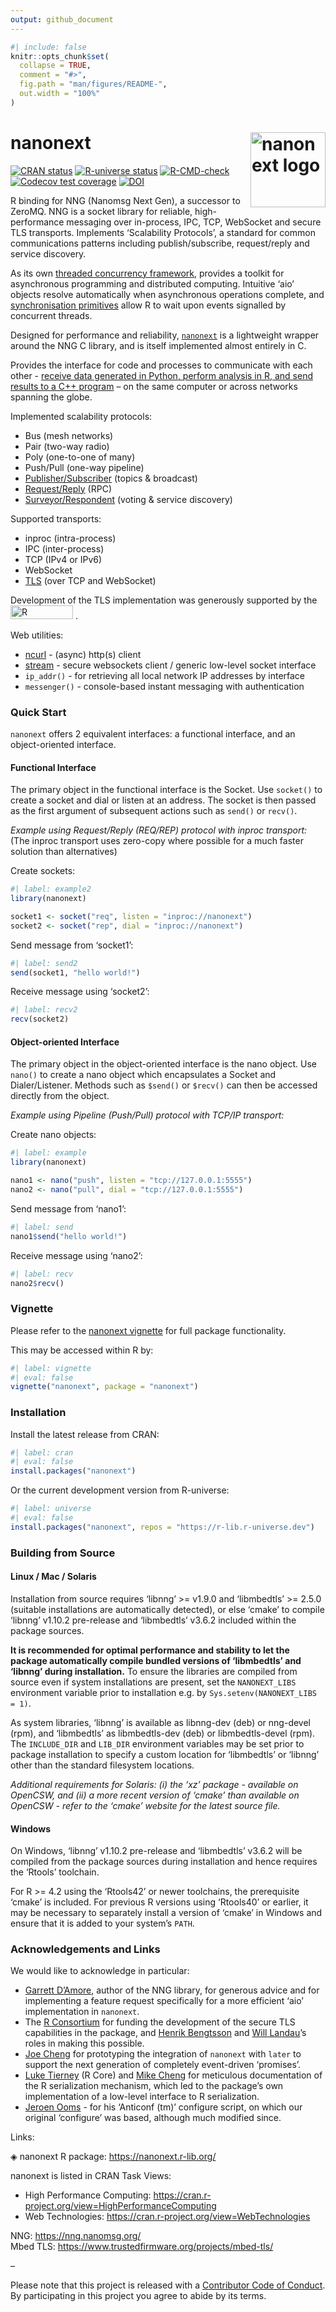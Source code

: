 ```yaml
---
output: github_document
---
```


<!-- README.md is generated from README.Rmd. Please edit that file -->

```r
#| include: false
knitr::opts_chunk$set(
  collapse = TRUE,
  comment = "#>",
  fig.path = "man/figures/README-",
  out.width = "100%"
)
```

# nanonext <a href="https://nanonext.r-lib.org/" alt="nanonext"><img src="man/figures/logo.png" alt="nanonext logo" align="right" width="120" /></a>

<!-- badges: start -->
[![CRAN status](https://www.r-pkg.org/badges/version/nanonext)](https://CRAN.R-project.org/package=nanonext)
[![R-universe status](https://r-lib.r-universe.dev/badges/nanonext?color=3f72af)](https://r-lib.r-universe.dev/nanonext)
[![R-CMD-check](https://github.com/r-lib/nanonext/actions/workflows/R-CMD-check.yaml/badge.svg)](https://github.com/r-lib/nanonext/actions/workflows/R-CMD-check.yaml)
[![Codecov test coverage](https://codecov.io/gh/r-lib/nanonext/graph/badge.svg)](https://app.codecov.io/gh/r-lib/nanonext)
[![DOI](https://zenodo.org/badge/451104675.svg)](https://zenodo.org/badge/latestdoi/451104675)
<!-- badges: end -->

R binding for NNG (Nanomsg Next Gen), a successor to ZeroMQ. NNG is a socket library for reliable, high-performance messaging over in-process, IPC, TCP, WebSocket and secure TLS transports. Implements 'Scalability Protocols', a standard for common communications patterns including publish/subscribe, request/reply and service discovery.

As its own [threaded concurrency framework](https://nanonext.r-lib.org/articles/nanonext.html#async-and-concurrency), provides a toolkit for asynchronous programming and distributed computing. Intuitive 'aio' objects resolve automatically when asynchronous operations complete, and [synchronisation primitives](https://nanonext.r-lib.org/articles/nanonext.html#synchronisation-primitives) allow R to wait upon events signalled by concurrent threads.

Designed for performance and reliability, [`nanonext`](https://doi.org/10.5281/zenodo.7903429) is a lightweight wrapper around the NNG C library, and is itself implemented almost entirely in C.

Provides the interface for code and processes to communicate with each other - [receive data generated in Python, perform analysis in R, and send results to a C++ program](https://nanonext.r-lib.org/articles/nanonext.html#cross-language-exchange) – on the same computer or across networks spanning the globe.

Implemented scalability protocols:

- Bus (mesh networks)
- Pair (two-way radio)
- Poly (one-to-one of many)
- Push/Pull (one-way pipeline)
- [Publisher/Subscriber](https://nanonext.r-lib.org/articles/nanonext.html#publisher-subscriber-model) (topics & broadcast)
- [Request/Reply](https://nanonext.r-lib.org/articles/nanonext.html#rpc-and-distributed-computing) (RPC)
- [Surveyor/Respondent](https://nanonext.r-lib.org/articles/nanonext.html#surveyor-respondent-model) (voting & service discovery)

Supported transports:

- inproc (intra-process)
- IPC (inter-process)
- TCP (IPv4 or IPv6)
- WebSocket
- [TLS](https://nanonext.r-lib.org/articles/nanonext.html#tls-secure-connections) (over TCP and WebSocket)

Development of the TLS implementation was generously supported by the 
<img src="https://r-consortium.org/images/RConsortium_Horizontal_Pantone.webp" alt="R Consortium" width="100" height="22" /> .

Web utilities:

- [ncurl](https://nanonext.r-lib.org/articles/nanonext.html#ncurl-async-http-client) - (async) http(s) client
- [stream](https://nanonext.r-lib.org/articles/nanonext.html#stream-websocket-client) - secure websockets client / generic low-level socket interface
- `ip_addr()` - for retrieving all local network IP addresses by interface
- `messenger()` - console-based instant messaging with authentication

### Quick Start

`nanonext` offers 2 equivalent interfaces: a functional interface, and an object-oriented interface.

#### Functional Interface 

The primary object in the functional interface is the Socket. Use `socket()` to create a socket and dial or listen at an address. The socket is then passed as the first argument of subsequent actions such as `send()` or `recv()`.

*Example using Request/Reply (REQ/REP) protocol with inproc transport:* <br />
(The inproc transport uses zero-copy where possible for a much faster solution than alternatives)

Create sockets:

```r
#| label: example2
library(nanonext)

socket1 <- socket("req", listen = "inproc://nanonext")
socket2 <- socket("rep", dial = "inproc://nanonext")
```

Send message from 'socket1':

```r
#| label: send2
send(socket1, "hello world!")
```

Receive message using 'socket2':

```r
#| label: recv2
recv(socket2)
```

#### Object-oriented Interface

The primary object in the object-oriented interface is the nano object. Use `nano()` to create a nano object which encapsulates a Socket and Dialer/Listener. Methods such as `$send()` or `$recv()` can then be accessed directly from the object.

*Example using Pipeline (Push/Pull) protocol with TCP/IP transport:*

Create nano objects:

```r
#| label: example
library(nanonext)

nano1 <- nano("push", listen = "tcp://127.0.0.1:5555")
nano2 <- nano("pull", dial = "tcp://127.0.0.1:5555")
```

Send message from 'nano1':

```r
#| label: send
nano1$send("hello world!")
```

Receive message using 'nano2':

```r
#| label: recv
nano2$recv()
```

### Vignette

Please refer to the [nanonext vignette](https://nanonext.r-lib.org/articles/nanonext.html) for full package functionality.

This may be accessed within R by:

```r
#| label: vignette
#| eval: false
vignette("nanonext", package = "nanonext")
```

### Installation

Install the latest release from CRAN:

```r
#| label: cran
#| eval: false
install.packages("nanonext")
```

Or the current development version from R-universe:

```r
#| label: universe
#| eval: false
install.packages("nanonext", repos = "https://r-lib.r-universe.dev")
```

### Building from Source

#### Linux / Mac / Solaris

Installation from source requires 'libnng' >= v1.9.0 and 'libmbedtls' >= 2.5.0 (suitable installations are automatically detected), or else 'cmake' to compile 'libnng' v1.10.2 pre-release and 'libmbedtls' v3.6.2 included within the package sources.

**It is recommended for optimal performance and stability to let the package automatically compile bundled versions of 'libmbedtls' and 'libnng' during installation.** To ensure the libraries are compiled from source even if system installations are present, set the `NANONEXT_LIBS` environment variable prior to installation e.g. by `Sys.setenv(NANONEXT_LIBS = 1)`.

As system libraries, 'libnng' is available as libnng-dev (deb) or nng-devel (rpm), and 'libmbedtls' as libmbedtls-dev (deb) or libmbedtls-devel (rpm). The `INCLUDE_DIR` and `LIB_DIR` environment variables may be set prior to package installation to specify a custom location for 'libmbedtls' or 'libnng' other than the standard filesystem locations.

*Additional requirements for Solaris: (i) the 'xz' package - available on OpenCSW, and (ii) a more recent version of 'cmake' than available on OpenCSW - refer to the 'cmake' website for the latest source file.*

#### Windows

On Windows, 'libnng' v1.10.2 pre-release and 'libmbedtls' v3.6.2 will be compiled from the package sources during installation and hence requires the 'Rtools' toolchain.

For R >= 4.2 using the 'Rtools42' or newer toolchains, the prerequisite 'cmake' is included. For previous R versions using 'Rtools40' or earlier, it may be necessary to separately install a version of 'cmake' in Windows and ensure that it is added to your system's `PATH`.

### Acknowledgements and Links

We would like to acknowledge in particular:

- [Garrett D'Amore](https://github.com/gdamore), author of the NNG library, for generous advice and for implementing a feature request specifically for a more efficient 'aio' implementation in `nanonext`.
- The [R Consortium](https://r-consortium.org/) for funding the development of the secure TLS capabilities in the package, and [Henrik Bengtsson](https://github.com/HenrikBengtsson) and [Will Landau](https://github.com/wlandau/)'s roles in making this possible.
- [Joe Cheng](https://github.com/jcheng5/) for prototyping the integration of `nanonext` with `later` to support the next generation of completely event-driven 'promises'.
- [Luke Tierney](https://github.com/ltierney/) (R Core) and [Mike Cheng](https://github.com/coolbutuseless) for meticulous documentation of the R serialization mechanism, which led to the package's own implementation of a low-level interface to R serialization.
- [Jeroen Ooms](https://github.com/jeroen) - for his 'Anticonf (tm)' configure script, on which our original 'configure' was based, although much modified since.

Links:

◈ nanonext R package: <https://nanonext.r-lib.org/>

nanonext is listed in CRAN Task Views:

- High Performance Computing: <https://cran.r-project.org/view=HighPerformanceComputing>
- Web Technologies: <https://cran.r-project.org/view=WebTechnologies>

NNG: <https://nng.nanomsg.org/><br />
Mbed TLS: <https://www.trustedfirmware.org/projects/mbed-tls/>

--

Please note that this project is released with a [Contributor Code of Conduct](https://nanonext.r-lib.org/CODE_OF_CONDUCT.html). By participating in this project you agree to abide by its terms.

